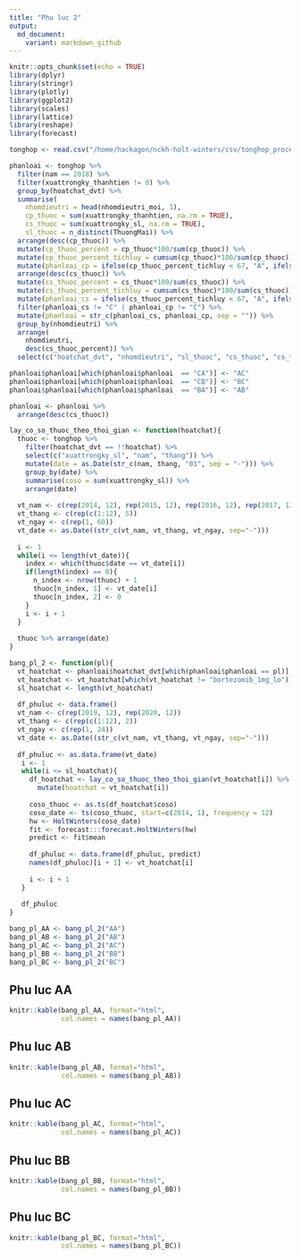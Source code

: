 ```yaml
---
title: "Phu luc 2"
output:
  md_document:
    variant: markdown_github
---
```


```r
knitr::opts_chunk$set(echo = TRUE)
library(dplyr)
library(stringr)
library(plotly)
library(ggplot2)
library(scales)
library(lattice)
library(reshape)
library(forecast)
```

```r
tonghop <- read.csv("/home/hackagon/nckh-holt-winters/csv/tonghop_processed.csv", stringsAsFactors = FALSE)
```

```r
phanloai <- tonghop %>%
  filter(nam == 2018) %>%
  filter(xuattrongky_thanhtien != 0) %>%
  group_by(hoatchat_dvt) %>%
  summarise(
    nhomdieutri = head(nhomdieutri_moi, 1),
    cp_thuoc = sum(xuattrongky_thanhtien, na.rm = TRUE),
    cs_thuoc = sum(xuattrongky_sl, na.rm = TRUE),
    sl_thuoc = n_distinct(ThuongMai)) %>%
  arrange(desc(cp_thuoc)) %>%
  mutate(cp_thuoc_percent = cp_thuoc*100/sum(cp_thuoc)) %>%
  mutate(cp_thuoc_percent_tichluy = cumsum(cp_thuoc)*100/sum(cp_thuoc)) %>%
  mutate(phanloai_cp = ifelse(cp_thuoc_percent_tichluy < 67, "A", ifelse(cp_thuoc_percent_tichluy < 80, "B", "C"))) %>%
  arrange(desc(cs_thuoc)) %>%
  mutate(cs_thuoc_percent = cs_thuoc*100/sum(cs_thuoc)) %>%
  mutate(cs_thuoc_percent_tichluy = cumsum(cs_thuoc)*100/sum(cs_thuoc)) %>%
  mutate(phanloai_cs = ifelse(cs_thuoc_percent_tichluy < 67, "A", ifelse(cs_thuoc_percent_tichluy < 80, "B", "C"))) %>%
  filter(phanloai_cs != "C" | phanloai_cp != "C") %>%
  mutate(phanloai = str_c(phanloai_cs, phanloai_cp, sep = "")) %>%
  group_by(nhomdieutri) %>%
  arrange(
    nhomdieutri,
    desc(cs_thuoc_percent)) %>%
  select(c("hoatchat_dvt", "nhomdieutri", "sl_thuoc", "cs_thuoc", "cs_thuoc_percent", "cp_thuoc", "cp_thuoc_percent", "phanloai"))

phanloai$phanloai[which(phanloai$phanloai  == "CA")] <- "AC"
phanloai$phanloai[which(phanloai$phanloai  == "CB")] <- "BC"
phanloai$phanloai[which(phanloai$phanloai  == "BA")] <- "AB"

phanloai <- phanloai %>%
  arrange(desc(cs_thuoc))
```

```r
lay_co_so_thuoc_theo_thoi_gian <- function(hoatchat){
  thuoc <- tonghop %>%
    filter(hoatchat_dvt == !!hoatchat) %>%
    select(c("xuattrongky_sl", "nam", "thang")) %>%
    mutate(date = as.Date(str_c(nam, thang, "01", sep = "-"))) %>%
    group_by(date) %>%
    summarise(coso = sum(xuattrongky_sl)) %>%
    arrange(date)  
  
  vt_nam <- c(rep(2014, 12), rep(2015, 12), rep(2016, 12), rep(2017, 12), rep(2018, 12))
  vt_thang <- c(rep(c(1:12), 5))
  vt_ngay <- c(rep(1, 60))
  vt_date <- as.Date((str_c(vt_nam, vt_thang, vt_ngay, sep="-")))
  
  i <- 1
  while(i <= length(vt_date)){
    index <- which(thuoc$date == vt_date[i])
    if(length(index) == 0){
      n_index <- nrow(thuoc) + 1
      thuoc[n_index, 1] <- vt_date[i]
      thuoc[n_index, 2] <- 0
    }
    i <- i + 1
  }
  
  thuoc %>% arrange(date)
}

bang_pl_2 <- function(pl){
  vt_hoatchat <- phanloai$hoatchat_dvt[which(phanloai$phanloai == pl)]
  vt_hoatchat <- vt_hoatchat[which(vt_hoatchat != "bortezomib_1mg_lo")]
  sl_hoatchat <- length(vt_hoatchat)
  
  df_phuluc <- data.frame()
  vt_nam <- c(rep(2019, 12), rep(2020, 12))
  vt_thang <- c(rep(c(1:12), 2))
  vt_ngay <- c(rep(1, 24))
  vt_date <- as.Date((str_c(vt_nam, vt_thang, vt_ngay, sep="-"))) 
  
  df_phuluc <- as.data.frame(vt_date)
   i <- 1
   while(i <= sl_hoatchat){
     df_hoatchat <- lay_co_so_thuoc_theo_thoi_gian(vt_hoatchat[i]) %>%
       mutate(hoatchat = vt_hoatchat[i])
     
     coso_thuoc <- as.ts(df_hoatchat$coso)
     coso_date <- ts(coso_thuoc, start=c(2014, 1), frequency = 12)
     hw <- HoltWinters(coso_date)
     fit <- forecast:::forecast.HoltWinters(hw)
     predict <- fit$mean
     
     df_phuluc <- data.frame(df_phuluc, predict)
     names(df_phuluc)[i + 1] <- vt_hoatchat[i]
     
     i <- i + 1
   }
   
   df_phuluc
}
```

```r
bang_pl_AA <- bang_pl_2("AA")
bang_pl_AB <- bang_pl_2("AB")
bang_pl_AC <- bang_pl_2("AC")
bang_pl_BB <- bang_pl_2("BB")
bang_pl_BC <- bang_pl_2("BC")
```

## Phu luc AA
```r
knitr::kable(bang_pl_AA, format="html", 
             col.names = names(bang_pl_AA))
```

## Phu luc AB
```r
knitr::kable(bang_pl_AB, format="html", 
             col.names = names(bang_pl_AB))
```

## Phu luc AC
```r
knitr::kable(bang_pl_AC, format="html", 
             col.names = names(bang_pl_AC))
```

## Phu luc BB
```r
knitr::kable(bang_pl_BB, format="html", 
             col.names = names(bang_pl_BB))
```

## Phu luc BC
```r
knitr::kable(bang_pl_BC, format="html", 
             col.names = names(bang_pl_BC))
```